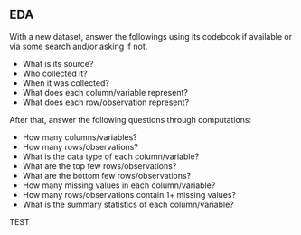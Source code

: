 ## EDA

With a new dataset, answer the followings using its codebook if available or via some search and/or asking if not.

- What is its source?
- Who collected it?
- When it was collected?
- What does each column/variable represent?
- What does each row/observation represent?

After that, answer the following questions through computations:

- How many columns/variables?
- How many rows/observations?
- What is the data type of each column/variable?
- What are the top few rows/observations?
- What are the bottom few rows/observations?
- How many missing values in each column/variable?
- How many rows/observations contain 1+ missing values?
- What is the summary statistics of each column/variable?

TEST

